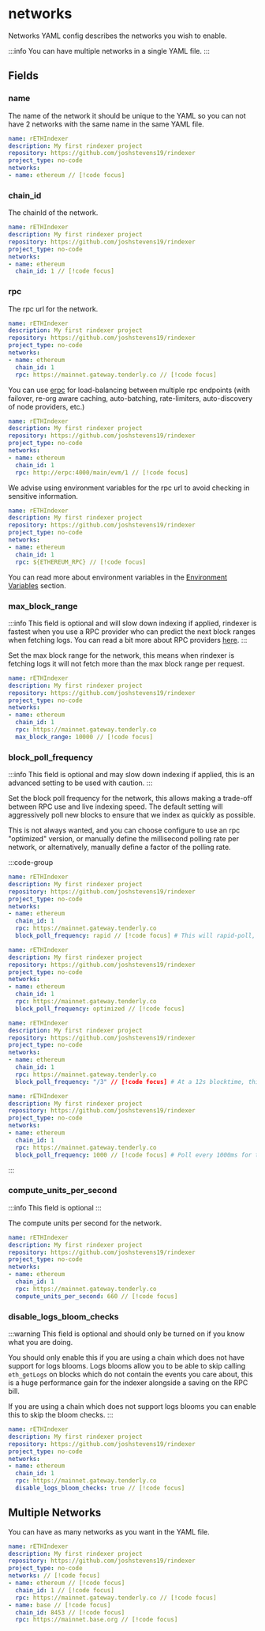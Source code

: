 # networks

Networks YAML config describes the networks you wish to enable.

:::info
You can have multiple networks in a single YAML file.
:::

## Fields

### name

The name of the network it should be unique to the YAML so you can not have 2 networks with the same name in the same
YAML file.

```yaml [rindexer.yaml]
name: rETHIndexer
description: My first rindexer project
repository: https://github.com/joshstevens19/rindexer
project_type: no-code
networks:
- name: ethereum // [!code focus]
```

### chain_id

The chainId of the network.

```yaml [rindexer.yaml]
name: rETHIndexer
description: My first rindexer project
repository: https://github.com/joshstevens19/rindexer
project_type: no-code
networks:
- name: ethereum
  chain_id: 1 // [!code focus]
```

### rpc

The rpc url for the network.

```yaml [rindexer.yaml]
name: rETHIndexer
description: My first rindexer project
repository: https://github.com/joshstevens19/rindexer
project_type: no-code
networks:
- name: ethereum
  chain_id: 1
  rpc: https://mainnet.gateway.tenderly.co // [!code focus]
```

You can use [erpc](https://rindexer.xyz/docs/references/rpc-node-providers#rpc-proxy-and-caching) for load-balancing between multiple rpc endpoints (with failover, re-org aware caching, auto-batching, rate-limiters, auto-discovery of node providers, etc.)

```yaml [rindexer.yaml]
name: rETHIndexer
description: My first rindexer project
repository: https://github.com/joshstevens19/rindexer
project_type: no-code
networks:
- name: ethereum
  chain_id: 1
  rpc: http://erpc:4000/main/evm/1 // [!code focus]
```

We advise using environment variables for the rpc url to avoid checking in sensitive information.

```yaml [rindexer.yaml]
name: rETHIndexer
description: My first rindexer project
repository: https://github.com/joshstevens19/rindexer
project_type: no-code
networks:
- name: ethereum
  chain_id: 1
  rpc: ${ETHEREUM_RPC} // [!code focus]
```

You can read more about environment variables in the [Environment Variables](/docs/start-building/yaml-config#environment-variables) section.

### max_block_range

:::info
This field is optional and will slow down indexing if applied, rindexer is fastest when you use a RPC provider who can predict the next block ranges when fetching logs.
You can read a bit more about RPC providers [here](/docs/references/rpc-node-providers#rpc-node-providers).
:::

Set the max block range for the network, this means when rindexer is fetching logs it will not fetch more than the max block range per request.

```yaml [rindexer.yaml]
name: rETHIndexer
description: My first rindexer project
repository: https://github.com/joshstevens19/rindexer
project_type: no-code
networks:
- name: ethereum
  chain_id: 1
  rpc: https://mainnet.gateway.tenderly.co
  max_block_range: 10000 // [!code focus]
```

### block_poll_frequency

:::info
This field is optional and may slow down indexing if applied, this is an advanced setting to be used with caution.
:::

Set the block poll frequency for the network, this allows making a trade-off between RPC use and live indexing speed. The
default setting will aggressively poll new blocks to ensure that we index as quickly as possible.

This is not always wanted, and you can choose configure to use an rpc "optimized" version, or manually define the millisecond
polling rate per network, or alternatively, manually define a factor of the polling rate.

:::code-group

```yaml [rapid (default)]
name: rETHIndexer
description: My first rindexer project
repository: https://github.com/joshstevens19/rindexer
project_type: no-code
networks:
- name: ethereum
  chain_id: 1
  rpc: https://mainnet.gateway.tenderly.co
  block_poll_frequency: rapid // [!code focus] # This will rapid-poll, roughly every ~50ms.
```

```yaml [optimized]
name: rETHIndexer
description: My first rindexer project
repository: https://github.com/joshstevens19/rindexer
project_type: no-code
networks:
- name: ethereum
  chain_id: 1
  rpc: https://mainnet.gateway.tenderly.co
  block_poll_frequency: optimized // [!code focus]
```

```yaml [division]
name: rETHIndexer
description: My first rindexer project
repository: https://github.com/joshstevens19/rindexer
project_type: no-code
networks:
- name: ethereum
  chain_id: 1
  rpc: https://mainnet.gateway.tenderly.co
  block_poll_frequency: "/3" // [!code focus] # At a 12s blocktime, this will poll around every 4s, i.e. `12s / 3`.
```

```yaml [millis]
name: rETHIndexer
description: My first rindexer project
repository: https://github.com/joshstevens19/rindexer
project_type: no-code
networks:
- name: ethereum
  chain_id: 1
  rpc: https://mainnet.gateway.tenderly.co
  block_poll_frequency: 1000 // [!code focus] # Poll every 1000ms for the network
```

:::

### compute_units_per_second

:::info
This field is optional
:::

The compute units per second for the network.

```yaml [rindexer.yaml]
name: rETHIndexer
description: My first rindexer project
repository: https://github.com/joshstevens19/rindexer
project_type: no-code
networks:
- name: ethereum
  chain_id: 1
  rpc: https://mainnet.gateway.tenderly.co
  compute_units_per_second: 660 // [!code focus]
```

### disable_logs_bloom_checks

:::warning
This field is optional and should only be turned on if you know what you are doing.

You should only enable this if you are using a chain which does not have support for logs blooms. Logs blooms
allow you to be able to skip calling `eth_getLogs` on blocks which do not contain the events you care about,
this is a huge performance gain for the indexer alongside a saving on the RPC bill.

If you are using a chain which does not support logs blooms you can enable this to skip the bloom checks.
:::

```yaml [rindexer.yaml]
name: rETHIndexer
description: My first rindexer project
repository: https://github.com/joshstevens19/rindexer
project_type: no-code
networks:
- name: ethereum
  chain_id: 1
  rpc: https://mainnet.gateway.tenderly.co
  disable_logs_bloom_checks: true // [!code focus]
```

## Multiple Networks

You can have as many networks as you want in the YAML file.

```yaml [rindexer.yaml]
name: rETHIndexer
description: My first rindexer project
repository: https://github.com/joshstevens19/rindexer
project_type: no-code
networks: // [!code focus]
- name: ethereum // [!code focus]
  chain_id: 1 // [!code focus]
  rpc: https://mainnet.gateway.tenderly.co // [!code focus]
- name: base // [!code focus]
  chain_id: 8453 // [!code focus]
  rpc: https://mainnet.base.org // [!code focus]
```

